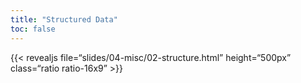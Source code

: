 ```yaml
---
title: "Structured Data"
toc: false
---
```


:::{.column-page-inset-right}

{{< revealjs file="slides/04-misc/02-structure.html" height="500px" class="ratio ratio-16x9" >}}

:::
